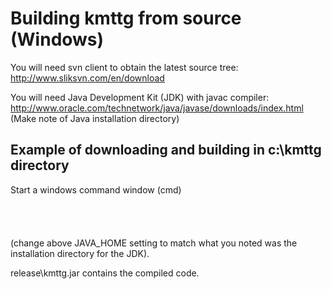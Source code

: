 = Building kmttg from source (Windows) =

You will need svn client to obtain the latest source tree:<br>
http://www.sliksvn.com/en/download

You will need Java Development Kit (JDK) with javac compiler:<br>
http://www.oracle.com/technetwork/java/javase/downloads/index.html<br>
(Make note of Java installation directory)

==Example of downloading and building in c:\kmttg directory==
Start a windows command window (cmd)<br>
{{{mkdir c:\kmttg}}}<br>
{{{cd c:\kmttg}}}<br>
{{{svn checkout http://kmttg.googlecode.com/svn/trunk/ .}}}<br>
{{{set JAVA_HOME="C:\Program Files (x86)\Java\jdk1.5.0_16"}}}<br>
(change above JAVA_HOME setting to match what you noted was the installation directory for the JDK).<br>
{{{ant}}}

release\kmttg.jar contains the compiled code.